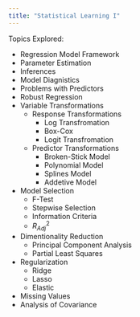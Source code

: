 ```yaml
---
title: "Statistical Learning I"
---
```


Topics Explored:

- Regression Model Framework
- Parameter Estimation
- Inferences
- Model Diagnistics
- Problems with Predictors
- Robust Regression
- Variable Transformations
    - Response Transformations
        - Log Transfromation
        - Box-Cox
        - Logit Transfromation
    - Predictor Transformations
        - Broken-Stick Model
        - Polynomial Model
        - Splines Model
        - Addetive Model
- Model Selection
    - F-Test
    - Stepwise Selection
    - Information Criteria
    - $R^2_{Adj}$
- Dimentionality Reduction
    - Principal Component Analysis
    - Partial Least Squares
- Regularization
    - Ridge
    - Lasso 
    - Elastic
- Missing Values
- Analysis of Covariance

